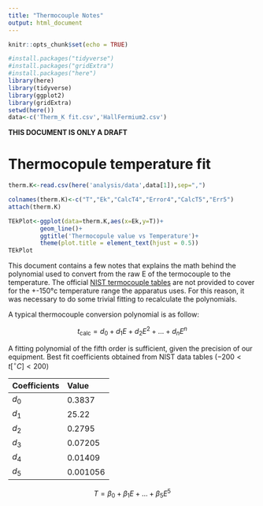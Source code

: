 ```yaml
---
title: "Thermocouple Notes"
output: html_document
---
```


```r
knitr::opts_chunk$set(echo = TRUE)
```


```r
#install.packages("tidyverse")
#install.packages("gridExtra")
#install.packages("here")
library(here)
library(tidyverse)
library(ggplot2)
library(gridExtra)
setwd(here())
data<-c('Therm_K fit.csv','HallFermium2.csv')
```

**THIS DOCUMENT IS ONLY A DRAFT**

# Thermocopule temperature fit

```r
therm.K<-read.csv(here('analysis/data',data[1]),sep=",")
```

```r
colnames(therm.K)<-c("T","Ek","CalcT4","Error4","CalcT5","Err5")
attach(therm.K)
```

```r
TEkPlot<-ggplot(data=therm.K,aes(x=Ek,y=T))+
         geom_line()+
         ggtitle('Thermocopule value vs Temperature')+
         theme(plot.title = element_text(hjust = 0.5))
TEkPlot
```

This document contains a few notes that explains the math behind the polynomial used to convert from the raw E of the termocouple to the temperature. The official [NIST termocouple tables](https://srdata.nist.gov/its90/download/download.html) are not provided to cover for the +-150°c temperature range the apparatus uses. For this reason, it was necessary to do some trivial fitting to recalculate the polynomials.

A typical thermocouple conversion polynomial is as follow:

$$
t_{\text{calc}}=d_0+d_1 E+d_2 E^2+\ldots + d_n E^n
$$

A fitting polynomial of the fifth order is sufficient, given the precision of our equipment.
Best fit coefficients obtained from NIST data tables ($-200 < t [^{\circ}C]<200$)

| Coefficients | Value |
:--------------|:------|
$d_0$ | 0.3837 |
$d_1$ | 25.22 |
$d_2$ | 0.2795 |
$d_3$ | 0.07205 |
$d_4$ | 0.01409 |
$d_5$ | 0.001056 |

$$
T = \beta_0+\beta_1 E + \ldots + \beta_5 E^5
$$
